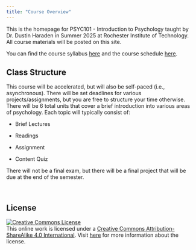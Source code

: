 ```yaml
---
title: "Course Overview"
---
```


This is the homepage for PSYC101 - Introduction to Psychology taught by Dr. Dustin Haraden in Summer 2025 at Rochester Institute of Technology. All course materials will be posted on this site.

You can find the course syllabus [here](/course-syllabus) and the course schedule [here](/index).

## Class Structure

This course will be accelerated, but will also be self-paced (i.e., asynchronous). There will be set deadlines for various projects/assignments, but you are free to structure your time otherwise. There will be 6 total units that cover a brief introduction into various areas of psychology. Each topic will typically consist of:

-   Brief Lectures

-   Readings

-   Assignment

-   Content Quiz

There will not be a final exam, but there will be a final project that will be due at the end of the semester.

<br>

## **License**

[![Creative Commons License](https://licensebuttons.net/l/by-sa/4.0/88x31.png){alt="Creative Commons License"}](https://creativecommons.org/licenses/by-sa/4.0/)\
This online work is licensed under a [Creative Commons Attribution-ShareAlike 4.0 International](https://creativecommons.org/licenses/by-sa/4.0/). Visit [here](https://github.com/dukestatsciintrods/blob/master/LICENSE.md) for more information about the license.

